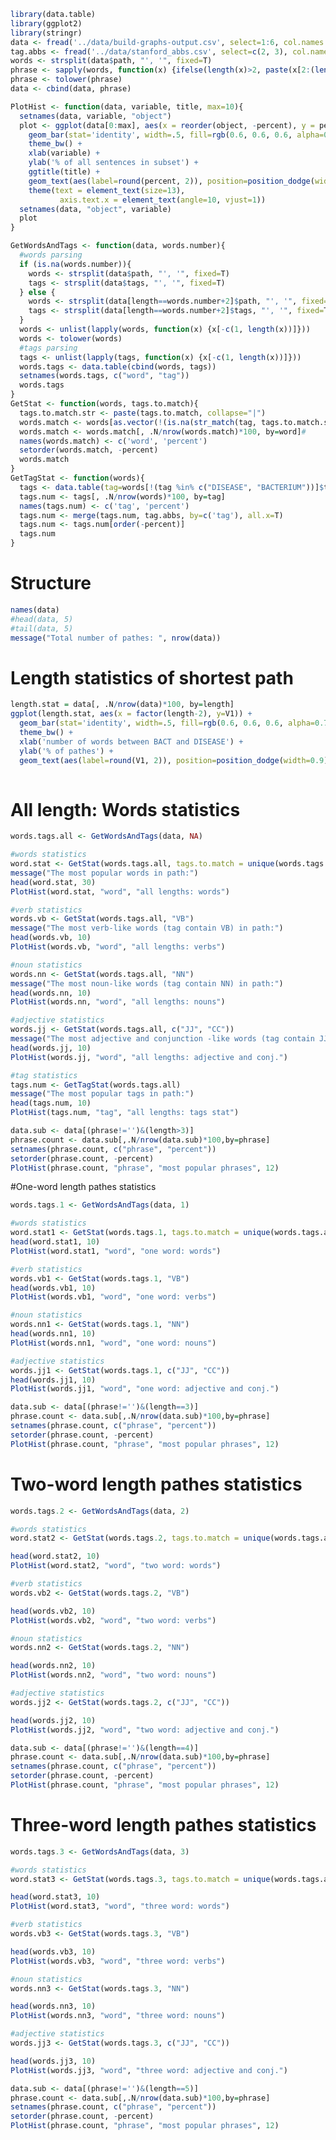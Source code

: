 ```r
library(data.table)
library(ggplot2)
library(stringr)
data <- fread('../data/build-graphs-output.csv', select=1:6, col.names = c('text', 'length', 'bact', 'disease', 'path', 'tags'))
tag.abbs <- fread('../data/stanford_abbs.csv', select=c(2, 3), col.names=c('tag', 'definition'))
words <- strsplit(data$path, "', '", fixed=T)
phrase <- sapply(words, function(x) {ifelse(length(x)>2, paste(x[2:(length(x)-1)], collapse=' '), '')})
phrase <- tolower(phrase)
data <- cbind(data, phrase)
```

```r
PlotHist <- function(data, variable, title, max=10){
  setnames(data, variable, "object")
  plot <- ggplot(data[0:max], aes(x = reorder(object, -percent), y = percent)) + 
    geom_bar(stat='identity', width=.5, fill=rgb(0.6, 0.6, 0.6, alpha=0.7)) + 
    theme_bw() +
    xlab(variable) +
    ylab('% of all sentences in subset') + 
    ggtitle(title) +
    geom_text(aes(label=round(percent, 2)), position=position_dodge(width=0.9), vjust=-0.25) +
    theme(text = element_text(size=13), 
           axis.text.x = element_text(angle=10, vjust=1))
  setnames(data, "object", variable)
  plot
}

GetWordsAndTags <- function(data, words.number){
  #words parsing
  if (is.na(words.number)){
    words <- strsplit(data$path, "', '", fixed=T)
    tags <- strsplit(data$tags, "', '", fixed=T)
  } else {
    words <- strsplit(data[length==words.number+2]$path, "', '", fixed=T)
    tags <- strsplit(data[length==words.number+2]$tags, "', '", fixed=T)
  }
  words <- unlist(lapply(words, function(x) {x[-c(1, length(x))]}))
  words <- tolower(words)
  #tags parsing
  tags <- unlist(lapply(tags, function(x) {x[-c(1, length(x))]}))
  words.tags <- data.table(cbind(words, tags))
  setnames(words.tags, c("word", "tag"))
  words.tags
}
GetStat <- function(words, tags.to.match){
  tags.to.match.str <- paste(tags.to.match, collapse="|")
  words.match <- words[as.vector(!(is.na(str_match(tag, tags.to.match.str))))]
  words.match <- words.match[, .N/nrow(words.match)*100, by=word]#
  names(words.match) <- c('word', 'percent')
  setorder(words.match, -percent)
  words.match
}
GetTagStat <- function(words){
  tags <- data.table(tag=words[!(tag %in% c("DISEASE", "BACTERIUM"))]$tag)
  tags.num <- tags[, .N/nrow(words)*100, by=tag]
  names(tags.num) <- c('tag', 'percent')
  tags.num <- merge(tags.num, tag.abbs, by=c('tag'), all.x=T)
  tags.num <- tags.num[order(-percent)]
  tags.num
}
```


# Structure
```r
names(data)
#head(data, 5)
#tail(data, 5)
message("Total number of pathes: ", nrow(data))
```

# Length statistics of shortest path
```r
length.stat = data[, .N/nrow(data)*100, by=length]
ggplot(length.stat, aes(x = factor(length-2), y=V1)) + 
  geom_bar(stat='identity', width=.5, fill=rgb(0.6, 0.6, 0.6, alpha=0.7)) + 
  theme_bw() +
  xlab('number of words between BACT and DISEASE') +
  ylab('% of pathes') + 
  geom_text(aes(label=round(V1, 2)), position=position_dodge(width=0.9), vjust=-0.25)
  
```

# All length: Words statistics
```r

words.tags.all <- GetWordsAndTags(data, NA)

#words statistics
word.stat <- GetStat(words.tags.all, tags.to.match = unique(words.tags.all$tag))
message("The most popular words in path:")
head(word.stat, 30)
PlotHist(word.stat, "word", "all lengths: words")

#verb statistics
words.vb <- GetStat(words.tags.all, "VB")
message("The most verb-like words (tag contain VB) in path:")
head(words.vb, 10)
PlotHist(words.vb, "word", "all lengths: verbs")

#noun statistics
words.nn <- GetStat(words.tags.all, "NN")
message("The most noun-like words (tag contain NN) in path:")
head(words.nn, 10)
PlotHist(words.nn, "word", "all lengths: nouns")

#adjective statistics
words.jj <- GetStat(words.tags.all, c("JJ", "CC"))
message("The most adjective and conjunction -like words (tag contain JJ and CC) in path:")
head(words.jj, 10)
PlotHist(words.jj, "word", "all lengths: adjective and conj.")

#tag statistics
tags.num <- GetTagStat(words.tags.all)
message("The most popular tags in path:")
head(tags.num, 10)
PlotHist(tags.num, "tag", "all lengths: tags stat")

data.sub <- data[(phrase!='')&(length>3)]
phrase.count <- data.sub[,.N/nrow(data.sub)*100,by=phrase]
setnames(phrase.count, c("phrase", "percent"))
setorder(phrase.count, -percent)
PlotHist(phrase.count, "phrase", "most popular phrases", 12)

```

#One-word length pathes statistics
```r

words.tags.1 <- GetWordsAndTags(data, 1)

#words statistics
word.stat1 <- GetStat(words.tags.1, tags.to.match = unique(words.tags.all$tag))
head(word.stat1, 10)
PlotHist(word.stat1, "word", "one word: words")

#verb statistics
words.vb1 <- GetStat(words.tags.1, "VB")
head(words.vb1, 10)
PlotHist(words.vb1, "word", "one word: verbs")

#noun statistics
words.nn1 <- GetStat(words.tags.1, "NN")
head(words.nn1, 10)
PlotHist(words.nn1, "word", "one word: nouns")

#adjective statistics
words.jj1 <- GetStat(words.tags.1, c("JJ", "CC"))
head(words.jj1, 10)
PlotHist(words.jj1, "word", "one word: adjective and conj.")

data.sub <- data[(phrase!='')&(length==3)]
phrase.count <- data.sub[,.N/nrow(data.sub)*100,by=phrase]
setnames(phrase.count, c("phrase", "percent"))
setorder(phrase.count, -percent)
PlotHist(phrase.count, "phrase", "most popular phrases", 12)

```

# Two-word length pathes statistics
```r
words.tags.2 <- GetWordsAndTags(data, 2)

#words statistics
word.stat2 <- GetStat(words.tags.2, tags.to.match = unique(words.tags.all$tag))

head(word.stat2, 10)
PlotHist(word.stat2, "word", "two word: words")

#verb statistics
words.vb2 <- GetStat(words.tags.2, "VB")

head(words.vb2, 10)
PlotHist(words.vb2, "word", "two word: verbs")

#noun statistics
words.nn2 <- GetStat(words.tags.2, "NN")

head(words.nn2, 10)
PlotHist(words.nn2, "word", "two word: nouns")

#adjective statistics
words.jj2 <- GetStat(words.tags.2, c("JJ", "CC"))

head(words.jj2, 10)
PlotHist(words.jj2, "word", "two word: adjective and conj.")

data.sub <- data[(phrase!='')&(length==4)]
phrase.count <- data.sub[,.N/nrow(data.sub)*100,by=phrase]
setnames(phrase.count, c("phrase", "percent"))
setorder(phrase.count, -percent)
PlotHist(phrase.count, "phrase", "most popular phrases", 12)

```

# Three-word length pathes statistics
```r
words.tags.3 <- GetWordsAndTags(data, 3)

#words statistics
word.stat3 <- GetStat(words.tags.3, tags.to.match = unique(words.tags.all$tag))

head(word.stat3, 10)
PlotHist(word.stat3, "word", "three word: words")

#verb statistics
words.vb3 <- GetStat(words.tags.3, "VB")

head(words.vb3, 10)
PlotHist(words.vb3, "word", "three word: verbs")

#noun statistics
words.nn3 <- GetStat(words.tags.3, "NN")

head(words.nn3, 10)
PlotHist(words.nn3, "word", "three word: nouns")

#adjective statistics
words.jj3 <- GetStat(words.tags.3, c("JJ", "CC"))

head(words.jj3, 10)
PlotHist(words.jj3, "word", "three word: adjective and conj.")

data.sub <- data[(phrase!='')&(length==5)]
phrase.count <- data.sub[,.N/nrow(data.sub)*100,by=phrase]
setnames(phrase.count, c("phrase", "percent"))
setorder(phrase.count, -percent)
PlotHist(phrase.count, "phrase", "most popular phrases", 12)

```
